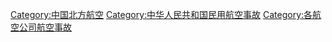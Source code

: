 [[Category:中国北方航空|Category:中国北方航空]]
[[Category:中华人民共和国民用航空事故|Category:中华人民共和国民用航空事故]]
[[Category:各航空公司航空事故|Category:各航空公司航空事故]]